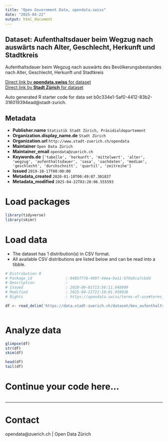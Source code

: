 ```yaml
---
title: "Open Government Data, opendata.swiss"
date: "2025-04-22"
output: html_document
---
```


## Dataset: Aufenthaltsdauer beim Wegzug nach auswärts nach Alter, Geschlecht, Herkunft und Stadtkreis

Aufenthaltsdauer beim Wegzug nach auswärts des Bevölkerungsbestandes nach Alter, Geschlecht, Herkunft und Stadtkreis

[Direct link by **opendata.swiss** for dataset](https://opendata.swiss/de/dataset/aufenthaltsdauer-beim-wegzug-nach-auswarts-nach-alter-geschlecht-herkunft-und-stadtkreis)<br>
[Direct link by **Stadt Zürich** for dataset](https://data.stadt-zuerich.ch/dataset/bev_aufenthaltsdauer_wegzug_alter_geschlecht_herkunft_stadtkreis_od5251)

Auto generated R starter code for data set b0c334e1-5af0-4412-83b2-316019394ead@stadt-zurich.

## Metadata

- **Publisher.name** `Statistik Stadt Zürich, Präsidialdepartement`
- **Organization.display_name.de** `Stadt Zürich`
- **Organization.url** `http://www.stadt-zuerich.ch/opendata`
- **Maintainer** `Open Data Zürich`
- **Maintainer_email** `opendata@zuerich.ch`
- **Keywords.de** `['tabelle', 'herkunft', 'mittelwert', 'alter', 'wegzug', 'aufenthaltsdauer', 'sasa', 'sachdaten', 'median', 'geschlecht', 'durchschnitt', 'quartil', 'zeitreihe']`
- **Issued** `2019-10-17T00:00:00`
- **Metadata_created** `2020-01-10T00:49:07.301837`
- **Metadata_modified** `2025-04-22T03:28:06.555593`


# Load packages

```r

library(tidyverse)
library(skimr)

```

# Load data

-   The dataset has 1 distribution(s) in CSV format.
-   All available CSV distributions are listed below and can be read into a tibble.

```r

# Distribution 0
# Package_id               : 04b5f778-4697-44ea-9a11-b70a5ca7cbdd
# Description              : 
# Issued                   : 2020-09-01T13:56:11.048909
# Modified                 : 2025-04-21T21:10:01.958836
# Rights                   : https://opendata.swiss/terms-of-use#terms_open

df <- read_delim('https://data.stadt-zuerich.ch/dataset/bev_aufenthaltsdauer_wegzug_alter_geschlecht_herkunft_stadtkreis_od5251/download/BEV525OD5251.csv')



```

# Analyze data

```r

glimpse(df)
str(df)
skim(df)

head(df)
tail(df)

```

# Continue your code here...

```r

```

------------------------------------------------------------------------

# Contact

opendata@zuerich.ch | Open Data Zürich
